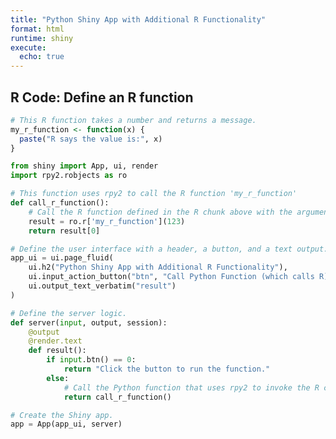 ```yaml
---
title: "Python Shiny App with Additional R Functionality"
format: html
runtime: shiny
execute:
  echo: true
---
```


## R Code: Define an R function

```r
# This R function takes a number and returns a message.
my_r_function <- function(x) {
  paste("R says the value is:", x)
}
```

```python
from shiny import App, ui, render
import rpy2.robjects as ro

# This function uses rpy2 to call the R function 'my_r_function'
def call_r_function():
    # Call the R function defined in the R chunk above with the argument 123.
    result = ro.r['my_r_function'](123)
    return result[0]

# Define the user interface with a header, a button, and a text output.
app_ui = ui.page_fluid(
    ui.h2("Python Shiny App with Additional R Functionality"),
    ui.input_action_button("btn", "Call Python Function (which calls R)"),
    ui.output_text_verbatim("result")
)

# Define the server logic.
def server(input, output, session):
    @output
    @render.text
    def result():
        if input.btn() == 0:
            return "Click the button to run the function."
        else:
            # Call the Python function that uses rpy2 to invoke the R code.
            return call_r_function()

# Create the Shiny app.
app = App(app_ui, server)

```

